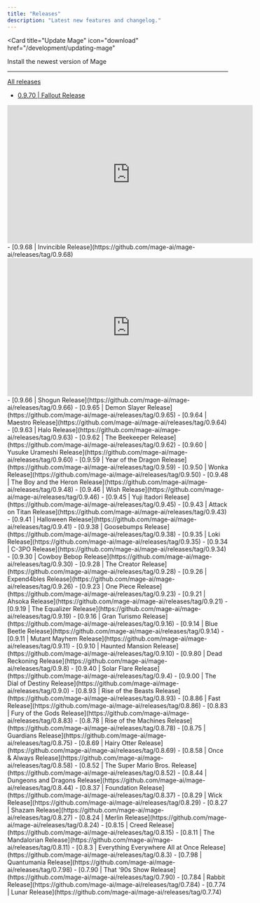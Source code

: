 ```yaml
---
title: "Releases"
description: "Latest new features and changelog."
---
```


<Card
  title="Update Mage"
  icon="download"
  href="/development/updating-mage"
>
  Install the newest version of Mage
</Card>

---

[All releases](https://github.com/mage-ai/mage-ai/releases)
- [0.9.70 | Fallout Release](https://github.com/mage-ai/mage-ai/releases/tag/0.9.70)
<iframe
  width="560"
  height="315"
  src="https://youtu.be/rAp7psCTxC8?si=A4BtcYWuiQJF1R8x"
  title="YouTube video player"
  frameborder="0"
  allow="accelerometer; autoplay; clipboard-write; encrypted-media; gyroscope; picture-in-picture"
  allowfullscreen
></iframe>
- [0.9.68 | Invincible Release](https://github.com/mage-ai/mage-ai/releases/tag/0.9.68)
<iframe
  width="560"
  height="315"
  src="https://www.youtube.com/embed/ck1UGjUeGGA"
  title="YouTube video player"
  frameborder="0"
  allow="accelerometer; autoplay; clipboard-write; encrypted-media; gyroscope; picture-in-picture"
  allowfullscreen
></iframe>
- [0.9.66 | Shogun Release](https://github.com/mage-ai/mage-ai/releases/tag/0.9.66)
- [0.9.65 | Demon Slayer Release](https://github.com/mage-ai/mage-ai/releases/tag/0.9.65)
- [0.9.64 | Maestro Release](https://github.com/mage-ai/mage-ai/releases/tag/0.9.64)
- [0.9.63 | Halo Release](https://github.com/mage-ai/mage-ai/releases/tag/0.9.63)
- [0.9.62 | The Beekeeper Release](https://github.com/mage-ai/mage-ai/releases/tag/0.9.62)
- [0.9.60 | Yusuke Urameshi Release](https://github.com/mage-ai/mage-ai/releases/tag/0.9.60)
- [0.9.59 | Year of the Dragon Release](https://github.com/mage-ai/mage-ai/releases/tag/0.9.59)
- [0.9.50 | Wonka Release](https://github.com/mage-ai/mage-ai/releases/tag/0.9.50)
- [0.9.48 | The Boy and the Heron Release](https://github.com/mage-ai/mage-ai/releases/tag/0.9.48)
- [0.9.46 | Wish Release](https://github.com/mage-ai/mage-ai/releases/tag/0.9.46)
- [0.9.45 | Yuji Itadori Release](https://github.com/mage-ai/mage-ai/releases/tag/0.9.45)
- [0.9.43 | Attack on Titan Release](https://github.com/mage-ai/mage-ai/releases/tag/0.9.43)
- [0.9.41 | Halloween Release](https://github.com/mage-ai/mage-ai/releases/tag/0.9.41)
- [0.9.38 | Goosebumps Release](https://github.com/mage-ai/mage-ai/releases/tag/0.9.38)
- [0.9.35 | Loki Release](https://github.com/mage-ai/mage-ai/releases/tag/0.9.35)
- [0.9.34 | C-3PO Release](https://github.com/mage-ai/mage-ai/releases/tag/0.9.34)
- [0.9.30 | Cowboy Bebop Release](https://github.com/mage-ai/mage-ai/releases/tag/0.9.30)
- [0.9.28 | The Creator Release](https://github.com/mage-ai/mage-ai/releases/tag/0.9.28)
- [0.9.26 | Expend4bles Release](https://github.com/mage-ai/mage-ai/releases/tag/0.9.26)
- [0.9.23 | One Piece Release](https://github.com/mage-ai/mage-ai/releases/tag/0.9.23)
- [0.9.21 | Ahsoka Release](https://github.com/mage-ai/mage-ai/releases/tag/0.9.21)
- [0.9.19 | The Equalizer Release](https://github.com/mage-ai/mage-ai/releases/tag/0.9.19)
- [0.9.16 | Gran Turismo Release](https://github.com/mage-ai/mage-ai/releases/tag/0.9.16)
- [0.9.14 | Blue Beetle Release](https://github.com/mage-ai/mage-ai/releases/tag/0.9.14)
- [0.9.11 | Mutant Mayhem Release](https://github.com/mage-ai/mage-ai/releases/tag/0.9.11)
- [0.9.10 | Haunted Mansion Release](https://github.com/mage-ai/mage-ai/releases/tag/0.9.10)
- [0.9.80 | Dead Reckoning Release](https://github.com/mage-ai/mage-ai/releases/tag/0.9.8)
- [0.9.40 | Solar Flare Release](https://github.com/mage-ai/mage-ai/releases/tag/0.9.4)
- [0.9.00 | The Dial of Destiny Release](https://github.com/mage-ai/mage-ai/releases/tag/0.9.0)
- [0.8.93 | Rise of the Beasts Release](https://github.com/mage-ai/mage-ai/releases/tag/0.8.93)
- [0.8.86 | Fast Release](https://github.com/mage-ai/mage-ai/releases/tag/0.8.86)
- [0.8.83 | Fury of the Gods Release](https://github.com/mage-ai/mage-ai/releases/tag/0.8.83)
- [0.8.78 | Rise of the Machines Release](https://github.com/mage-ai/mage-ai/releases/tag/0.8.78)
- [0.8.75 | Guardians Release](https://github.com/mage-ai/mage-ai/releases/tag/0.8.75)
- [0.8.69 | Hairy Otter Release](https://github.com/mage-ai/mage-ai/releases/tag/0.8.69)
- [0.8.58 | Once & Always Release](https://github.com/mage-ai/mage-ai/releases/tag/0.8.58)
- [0.8.52 | The Super Mario Bros. Release](https://github.com/mage-ai/mage-ai/releases/tag/0.8.52)
- [0.8.44 | Dungeons and Dragons Release](https://github.com/mage-ai/mage-ai/releases/tag/0.8.44)
- [0.8.37 | Foundation Release](https://github.com/mage-ai/mage-ai/releases/tag/0.8.37)
- [0.8.29 | Wick Release](https://github.com/mage-ai/mage-ai/releases/tag/0.8.29)
- [0.8.27 | Shazam Release](https://github.com/mage-ai/mage-ai/releases/tag/0.8.27)
- [0.8.24 | Merlin Release](https://github.com/mage-ai/mage-ai/releases/tag/0.8.24)
- [0.8.15 | Creed Release](https://github.com/mage-ai/mage-ai/releases/tag/0.8.15)
- [0.8.11 | The Mandalorian Release](https://github.com/mage-ai/mage-ai/releases/tag/0.8.11)
- [0.8.3 | Everything Everywhere All at Once Release](https://github.com/mage-ai/mage-ai/releases/tag/0.8.3)
- [0.7.98 | Quantumania Release](https://github.com/mage-ai/mage-ai/releases/tag/0.7.98)
- [0.7.90 | That '90s Show Release](https://github.com/mage-ai/mage-ai/releases/tag/0.7.90)
- [0.7.84 | Rabbit Release](https://github.com/mage-ai/mage-ai/releases/tag/0.7.84)
- [0.7.74 | Lunar Release](https://github.com/mage-ai/mage-ai/releases/tag/0.7.74)

